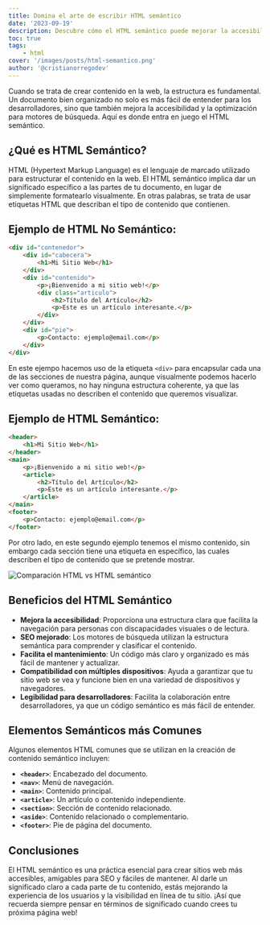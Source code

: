 ```yaml
---
title: Domina el arte de escribir HTML semántico
date: '2023-09-19'
description: Descubre cómo el HTML semántico puede mejorar la accesibilidad, el SEO y la legibilidad de tu sitio web. Aprende a estructurar tu contenido de manera eficaz para una experiencia web superior.
toc: true
tags:
    - html
cover: '/images/posts/html-semantico.png'
author: '@cristianorregodev'
---
```


Cuando se trata de crear contenido en la web, la estructura es fundamental. Un documento bien organizado no solo es más fácil de entender para los desarrolladores, sino que también mejora la accesibilidad y la optimización para motores de búsqueda. Aquí es donde entra en juego el HTML semántico.

## ¿Qué es HTML Semántico?

HTML (Hypertext Markup Language) es el lenguaje de marcado utilizado para estructurar el contenido en la web. El HTML semántico implica dar un significado específico a las partes de tu documento, en lugar de simplemente formatearlo visualmente. En otras palabras, se trata de usar etiquetas HTML que describan el tipo de contenido que contienen.

## Ejemplo de HTML No Semántico:

```html
<div id="contenedor">
    <div id="cabecera">
        <h1>Mi Sitio Web</h1>
    </div>
    <div id="contenido">
        <p>¡Bienvenido a mi sitio web!</p>
        <div class="articulo">
            <h2>Título del Artículo</h2>
            <p>Este es un artículo interesante.</p>
        </div>
    </div>
    <div id="pie">
        <p>Contacto: ejemplo@email.com</p>
    </div>
</div>
```

En este ejempo hacemos uso de la etiqueta `<div>` para encapsular cada una de las secciones de nuestra página, aunque visualmente podemos hacerlo ver como queramos, no hay ninguna estructura coherente, ya que las etiquetas usadas no describen el contenido que queremos visualizar.

## Ejemplo de HTML Semántico:

```html
<header>
    <h1>Mi Sitio Web</h1>
</header>
<main>
    <p>¡Bienvenido a mi sitio web!</p>
    <article>
        <h2>Título del Artículo</h2>
        <p>Este es un artículo interesante.</p>
    </article>
</main>
<footer>
    <p>Contacto: ejemplo@email.com</p>
</footer>
```

Por otro lado, en este segundo ejemplo tenemos el mismo contenido, sin embargo cada sección tiene una etiqueta en específico, las cuales describen el tipo de contenido que se pretende mostrar.

<img
    src="https://res.cloudinary.com/dvjzp6scj/image/upload/v1698165660/posts/qkvfxhxpxzoejnwwgkh1.svg"
    alt="Comparación HTML vs HTML semántico"
/>

## Beneficios del HTML Semántico

-   **Mejora la accesibilidad**: Proporciona una estructura clara que facilita la navegación para personas con discapacidades visuales o de lectura.
-   **SEO mejorado**: Los motores de búsqueda utilizan la estructura semántica para comprender y clasificar el contenido.
-   **Facilita el mantenimiento**: Un código más claro y organizado es más fácil de mantener y actualizar.
-   **Compatibilidad con múltiples dispositivos**: Ayuda a garantizar que tu sitio web se vea y funcione bien en una variedad de dispositivos y navegadores.
-   **Legibilidad para desarrolladores**: Facilita la colaboración entre desarrolladores, ya que un código semántico es más fácil de entender.

## Elementos Semánticos más Comunes

Algunos elementos HTML comunes que se utilizan en la creación de contenido semántico incluyen:

-   **`<header>`**: Encabezado del documento.
-   **`<nav>`**: Menú de navegación.
-   **`<main>`**: Contenido principal.
-   **`<article>`**: Un artículo o contenido independiente.
-   **`<section>`**: Sección de contenido relacionado.
-   **`<aside>`**: Contenido relacionado o complementario.
-   **`<footer>`**: Pie de página del documento.

## Conclusiones

El HTML semántico es una práctica esencial para crear sitios web más accesibles, amigables para SEO y fáciles de mantener. Al darle un significado claro a cada parte de tu contenido, estás mejorando la experiencia de los usuarios y la visibilidad en línea de tu sitio. ¡Así que recuerda siempre pensar en términos de significado cuando crees tu próxima página web!
